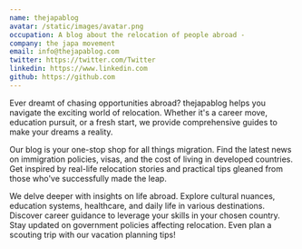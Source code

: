 ```yaml
---
name: thejapablog
avatar: /static/images/avatar.png
occupation: A blog about the relocation of people abroad -
company: the japa movement
email: info@thejapablog.com
twitter: https://twitter.com/Twitter
linkedin: https://www.linkedin.com
github: https://github.com
---
```


Ever dreamt of chasing opportunities abroad? thejapablog helps you navigate the exciting world of relocation. Whether it's a career move, education pursuit, or a fresh start, we provide comprehensive guides to make your dreams a reality.

Our blog is your one-stop shop for all things migration. Find the latest news on immigration policies, visas, and the cost of living in developed countries. Get inspired by real-life relocation stories and practical tips gleaned from those who've successfully made the leap.

We delve deeper with insights on life abroad. Explore cultural nuances, education systems, healthcare, and daily life in various destinations. Discover career guidance to leverage your skills in your chosen country. Stay updated on government policies affecting relocation. Even plan a scouting trip with our vacation planning tips!
